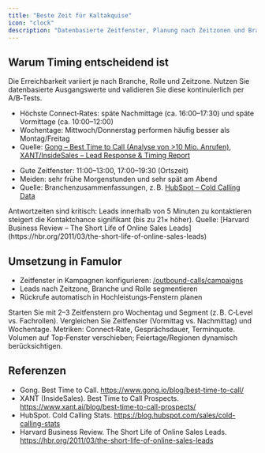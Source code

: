 ```yaml
---
title: "Beste Zeit für Kaltakquise"
icon: "clock"
description: "Datenbasierte Zeitfenster, Planung nach Zeitzonen und Branchenspezifika"
---
```


## Warum Timing entscheidend ist
Die Erreichbarkeit variiert je nach Branche, Rolle und Zeitzone. Nutzen Sie datenbasierte Ausgangswerte und validieren Sie diese kontinuierlich per A/B‑Tests.

<Tabs>
<Tab title="B2B (Benchmarks)">

- Höchste Connect‑Rates: späte Nachmittage (ca. 16:00–17:30) und späte Vormittage (ca. 10:00–12:00)
- Wochentage: Mittwoch/Donnerstag performen häufig besser als Montag/Freitag
- Quelle: [Gong – Best Time to Call (Analyse von >10 Mio. Anrufen)](https://www.gong.io/blog/best-time-to-call/), [XANT/InsideSales – Lead Response & Timing Report](https://www.xant.ai/blog/best-time-to-call-prospects/)

</Tab>
<Tab title="B2C (typisch)">

- Gute Zeitfenster: 11:00–13:00, 17:00–19:30 (Ortszeit)
- Meiden: sehr frühe Morgenstunden und sehr spät am Abend
- Quelle: Branchenzusammenfassungen, z. B. [HubSpot – Cold Calling Data](https://blog.hubspot.com/sales/cold-calling-stats)

</Tab>
</Tabs>

<Info>
Antwortzeiten sind kritisch: Leads innerhalb von 5 Minuten zu kontaktieren steigert die Kontaktchance signifikant (bis zu 21× höher).
Quelle: [Harvard Business Review – The Short Life of Online Sales Leads](https://hbr.org/2011/03/the-short-life-of-online-sales-leads)
</Info>

## Umsetzung in Famulor
- Zeitfenster in Kampagnen konfigurieren: [/outbound-calls/campaigns](/outbound-calls/campaigns)
- Leads nach Zeitzone, Branche und Rolle segmentieren
- Rückrufe automatisch in Hochleistungs‑Fenstern planen

<Steps>
<Step title="Baseline definieren">
Starten Sie mit 2–3 Zeitfenstern pro Wochentag und Segment (z. B. C‑Level vs. Fachrollen).
</Step>
<Step title="A/B‑Test einrichten">
Vergleichen Sie Zeitfenster (Vormittag vs. Nachmittag) und Wochentage. Metriken: Connect‑Rate, Gesprächsdauer, Terminquote.
</Step>
<Step title="Skalieren & Feintunen">
Volumen auf Top‑Fenster verschieben; Feiertage/Regionen dynamisch berücksichtigen.
</Step>
</Steps>

## Referenzen
- Gong. Best Time to Call. https://www.gong.io/blog/best-time-to-call/
- XANT (InsideSales). Best Time to Call Prospects. https://www.xant.ai/blog/best-time-to-call-prospects/
- HubSpot. Cold Calling Stats. https://blog.hubspot.com/sales/cold-calling-stats
- Harvard Business Review. The Short Life of Online Sales Leads. https://hbr.org/2011/03/the-short-life-of-online-sales-leads
